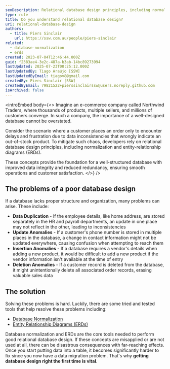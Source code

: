```yaml
---
seoDescription: Relational database design principles, including normalization and ERDs, ensure a well-structured database with improved data integrity and reduced redundancy.
type: rule
title: Do you understand relational database design?
uri: relational-database-design
authors:
  - title: Piers Sinclair
    url: https://ssw.com.au/people/piers-sinclair
related:
  - database-normalization
  - erds
created: 2023-07-04T12:46:44.000Z
guid: f2383ae4-3e2c-487a-b3ab-14bc89273994
lastUpdated: 2025-07-23T00:25:12.000Z
lastUpdatedBy: Tiago Araújo [SSW]
lastUpdatedByEmail: tiagov8@gmail.com
createdBy: Piers Sinclair [SSW]
createdByEmail: 79821522+pierssinclairssw@users.noreply.github.com
isArchived: false
---
```


<introEmbed
  body={<>
Imagine an e-commerce company called Northwind Traders, where thousands of products, multiple sellers, and millions of customers converge. In such a company, the importance of a well-designed database cannot be overstated.

Consider the scenario where a customer places an order only to encounter delays and frustration due to data inconsistencies that wrongly indicate an out-of-stock product. To mitigate such chaos, developers rely on relational database design principles, including normalization and entity-relationship diagrams (ERDs).

These concepts provide the foundation for a well-structured database with improved data integrity and reduced redundancy, ensuring smooth operations and customer satisfaction.
  </>}
/>
## The **problems** of a poor database design

If a database lacks proper structure and organization, many problems can arise. These include:

* **Data Duplication** - If the employee details, like home address, are stored separately in the HR and payroll departments, an update in one place may not reflect in the other, leading to inconsistencies
* **Update Anomalies** - If a customer's phone number is stored in multiple places in the database, a change in contact information might not be updated everywhere, causing confusion when attempting to reach them
* **Insertion Anomalies** - If a database requires a vendor's details when adding a new product, it would be difficult to add a new product if the vendor information isn't available at the time of entry
* **Deletion Anomalies** - If a customer record is deleted from the database, it might unintentionally delete all associated order records, erasing valuable sales data

## The **solution**

Solving these problems is hard. Luckily, there are some tried and tested tools that help resolve these problems including:

* [Database Normalization](/database-normalization)
* [Entity Relationship Diagrams (ERDs)](/erds)

Database normalization and ERDs are the core tools needed to perform good relational database design. If these concepts are misapplied or are not used at all, there can be disastrous consequences with far-reaching effects. Once you start putting data into a table, it becomes significantly harder to fix since you now have a data migration problem. That's why **getting database design right the first time is vital**.
